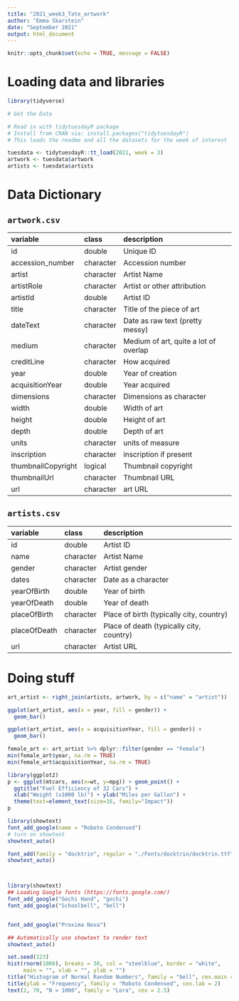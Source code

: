 ```yaml
---
title: "2021_week3_Tate_artwork"
author: "Emma Skarstein"
date: "September 2021"
output: html_document
---
```


```r
knitr::opts_chunk$set(echo = TRUE, message = FALSE)
```

# Loading data and libraries

```r
library(tidyverse)
```

```r
# Get the Data

# Read in with tidytuesdayR package 
# Install from CRAN via: install.packages("tidytuesdayR")
# This loads the readme and all the datasets for the week of interest

tuesdata <- tidytuesdayR::tt_load(2021, week = 3)
artwork <- tuesdata$artwork
artists <- tuesdata$artists
```

# Data Dictionary

## `artwork.csv`

|variable           |class     |description |
|:------------------|:---------|:-----------|
|id                 |double    | Unique ID |
|accession_number   |character | Accession number |
|artist             |character | Artist Name |
|artistRole         |character | Artist or other attribution |
|artistId           |double    | Artist ID |
|title              |character | Title of the piece of art |
|dateText           |character | Date as raw text (pretty messy) |
|medium             |character | Medium of art, quite a lot of overlap |
|creditLine         |character | How acquired |
|year               |double    | Year of creation |
|acquisitionYear    |double    | Year acquired |
|dimensions         |character | Dimensions as character |
|width              |double    | Width of art |
|height             |double    | Height of art |
|depth              |double    | Depth of art |
|units              |character | units of measure |
|inscription        |character | inscription if present |
|thumbnailCopyright |logical   | Thumbnail copyright|
|thumbnailUrl       |character | Thumbnail URL |
|url                |character | art URL |

## `artists.csv`

|variable     |class     |description |
|:------------|:---------|:-----------|
|id           |double    | Artist ID |
|name         |character | Artist Name |
|gender       |character | Artist gender|
|dates        |character | Date as a character |
|yearOfBirth  |double    | Year of birth |
|yearOfDeath  |double    | Year of death |
|placeOfBirth |character | Place of birth (typically city, country) |
|placeOfDeath |character | Place of death (typically city, country) |
|url          |character | Artist URL |

# Doing stuff

```r
art_artist <- right_join(artists, artwork, by = c("name" = "artist"))

ggplot(art_artist, aes(x = year, fill = gender)) +
  geom_bar()

ggplot(art_artist, aes(x = acquisitionYear, fill = gender)) +
  geom_bar()

female_art <- art_artist %>% dplyr::filter(gender == "Female")
min(female_art$year, na.rm = TRUE)
min(female_art$acquisitionYear, na.rm = TRUE)

```

```r
library(ggplot2)
p <- ggplot(mtcars, aes(x=wt, y=mpg)) + geom_point() +
  ggtitle("Fuel Efficiency of 32 Cars") +
  xlab("Weight (x1000 lb)") + ylab("Miles per Gallon") +
  theme(text=element_text(size=16, family="Impact"))
p

library(showtext)
font_add_google(name = "Roboto Condensed") 
# turn on showtext
showtext_auto()

font_add(family = "docktrin", regular = "./Fonts/docktrin/docktrin.ttf")
showtext_auto()



library(showtext)
## Loading Google fonts (https://fonts.google.com/)
font_add_google("Gochi Hand", "gochi")
font_add_google("Schoolbell", "bell")


font_add_google("Proxima Nova")

## Automatically use showtext to render text
showtext_auto()

set.seed(123)
hist(rnorm(1000), breaks = 30, col = "steelblue", border = "white",
     main = "", xlab = "", ylab = "")
title("Histogram of Normal Random Numbers", family = "bell", cex.main = 2)
title(ylab = "Frequency", family = "Roboto Condensed", cex.lab = 2)
text(2, 70, "N = 1000", family = "Lora", cex = 2.5)
```




